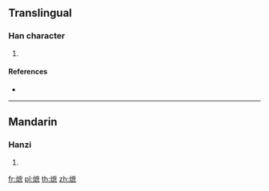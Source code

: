 {{character info/new}}
==Translingual==

===Han character===
{{Han char|rn=86|rad=火|as=11|sn=15|four=|canj=FITF|ids=⿰火庶}}

# {{defn|Han|sort=火11}}

====References====
* {{Han ref|kx=0680.390|dkj=19350|dj=1092.150|hdz=32229.120|uh=71AB|ud=29099}}

----

==Mandarin==

===Hanzi===
{{cmn-hanzi|pin=[[zhì]] ([[zhi4]])|wg=chih<sup>4</sup>}}

# {{defn|lang=cmn|sort=火11}}

[[fr:熫]]
[[pl:熫]]
[[th:熫]]
[[zh:熫]]